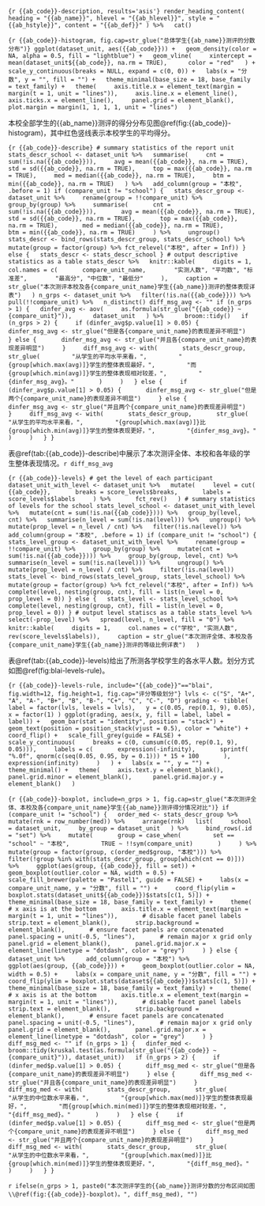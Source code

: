 ```{r {{ab_code}}-description, results='asis'}
render_heading_content(
  heading = "{{ab_name}}", hlevel = "{{ab_hlevel}}", style = "{{ab_hstyle}}", content = "{{ab_def}}"
) %>%
  cat()
```

```{r {{ab_code}}-histogram, fig.cap=str_glue("总体学生{{ab_name}}测评的分数分布")}
ggplot(dataset_unit, aes({{ab_code}})) +
  geom_density(color = NA, alpha = 0.5, fill = "lightblue") +
  geom_vline(
    xintercept = mean(dataset_unit${{ab_code}}, na.rm = TRUE), 
    color = "red"
  ) +
  scale_y_continuous(breaks = NULL, expand = c(0, 0)) +
  labs(x = "分数", y = "", fill = "") +
  theme_minimal(base_size = 18, base_family = text_family) +
  theme(
    axis.title.x = element_text(margin = margin(t = 1, unit = "lines")),
    axis.line.x = element_line(),
    axis.ticks.x = element_line(),
    panel.grid = element_blank(),
    plot.margin = margin(1, 1, 1, 1, unit = "lines")
  )
```

本校全部学生的{{ab_name}}测评的得分分布见图\@ref(fig:{{ab_code}}-histogram)，其中红色竖线表示本校学生的平均得分。

```{r {{ab_code}}-describe}
# summary statistics of the report unit
stats_descr_school <- dataset_unit %>%
  summarise(
    cnt = sum(!is.na({{ab_code}})),
    avg = mean({{ab_code}}, na.rm = TRUE),
    std = sd({{ab_code}}, na.rm = TRUE),
    top = max({{ab_code}}, na.rm = TRUE),
    med = median({{ab_code}}, na.rm = TRUE),
    btm = min({{ab_code}}, na.rm = TRUE)
  ) %>%
  add_column(group = "本校", .before = 1)
if (compare_unit != "school") {
  stats_descr_group <- dataset_unit %>%
    rename(group = !!compare_unit) %>%
    group_by(group) %>%
    summarise(
      cnt = sum(!is.na({{ab_code}})),
      avg = mean({{ab_code}}, na.rm = TRUE),
      std = sd({{ab_code}}, na.rm = TRUE),
      top = max({{ab_code}}, na.rm = TRUE),
      med = median({{ab_code}}, na.rm = TRUE),
      btm = min({{ab_code}}, na.rm = TRUE)
    ) %>%
    ungroup()
  stats_descr <- bind_rows(stats_descr_group, stats_descr_school) %>%
    mutate(group = factor(group) %>% fct_relevel("本校", after = Inf))
} else {
  stats_descr <- stats_descr_school
}
# output descriptive statistics as a table
stats_descr %>%
  knitr::kable(
    digits = 1,
    col.names = c(
      compare_unit_name, 
      "实测人数", "平均数", "标准差", 
      "最高分", "中位数", "最低分"
    ),
    caption = str_glue("本次测评本校及各{compare_unit_name}学生{{ab_name}}测评的整体表现详表")
  )
n_grps <- dataset_unit %>%
  filter(!is.na({{ab_code}})) %>%
  pull(!!compare_unit) %>%
  n_distinct()
diff_msg_avg <- ""
if (n_grps > 1) {
  dinfer_avg <- aov(
    as.formula(str_glue("{{ab_code}} ~ {compare_unit}")), 
    dataset_unit
  ) %>% 
    broom::tidy()
  if (n_grps > 2) {
    if (dinfer_avg$p.value[1] > 0.05) {
      dinfer_msg_avg <- str_glue("但是各{compare_unit_name}的表现差异不明显")
    } else {
      dinfer_msg_avg <- str_glue("并且各{compare_unit_name}的表现差异明显")
    }
    diff_msg_avg <- with(
      stats_descr_group,
      str_glue(
        "从学生的平均水平来看，",
        "{group[which.max(avg)]}学生的整体表现最好，",
        "而{group[which.min(avg)]}学生的整体表现相对较差，",
        "{dinfer_msg_avg}。"
      )
    )
  } else {
    if (dinfer_avg$p.value[1] > 0.05) {
      dinfer_msg_avg <- str_glue("但是两个{compare_unit_name}的表现差异不明显")
    } else {
      dinfer_msg_avg <- str_glue("并且两个{compare_unit_name}的表现差异明显")
    }
    diff_msg_avg <- with(
      stats_descr_group,
      str_glue(
        "从学生的平均水平来看，",
        "{group[which.max(avg)]}比{group[which.min(avg)]}学生的整体表现更好，",
        "{dinfer_msg_avg}。"
      )
    )
  }
}
```

表\@ref(tab:{{ab_code}}-describe)中展示了本次测评全体、本校和各年级的学生整体表现情况。`r diff_msg_avg`

```{r {{ab_code}}-levels}
# get the level of each participant
dataset_unit_with_level <- dataset_unit %>%
  mutate(
    level = cut(
      {{ab_code}},
      breaks = score_levels$breaks,
      labels = score_levels$labels
    ) %>%
      fct_rev()
  )
# summary statistics of levels for the school
stats_level_school <- dataset_unit_with_level %>%
  mutate(cnt = sum(!is.na({{ab_code}}))) %>%
  group_by(level, cnt) %>%
  summarise(n_level = sum(!is.na(level))) %>%
  ungroup() %>%
  mutate(prop_level = n_level / cnt) %>%
  filter(!is.na(level)) %>%
  add_column(group = "本校", .before = 1)
if (compare_unit != "school") {
  stats_level_group <- dataset_unit_with_level %>%
    rename(group = !!compare_unit) %>%
    group_by(group) %>%
    mutate(cnt = sum(!is.na({{ab_code}}))) %>%
    group_by(group, level, cnt) %>%
    summarise(n_level = sum(!is.na(level))) %>%
    ungroup() %>%
    mutate(prop_level = n_level / cnt) %>%
    filter(!is.na(level))
  stats_level <- bind_rows(stats_level_group, stats_level_school) %>%
    mutate(group = factor(group) %>% fct_relevel("本校", after = Inf)) %>% 
    complete(level, nesting(group, cnt), fill = list(n_level = 0, prop_level = 0))
} else {
  stats_level <- stats_level_school %>%
    complete(level, nesting(group, cnt), fill = list(n_level = 0, prop_level = 0))
}
# output level statiscs as a table
stats_level %>%
  select(-prop_level) %>%
  spread(level, n_level, fill = "0") %>%
  knitr::kable(
    digits = 1,
    col.names = c("学校", "实测人数", rev(score_levels$labels)),
    caption = str_glue("本次测评全体、本校及各{compare_unit_name}学生{{ab_name}}测评的等级比例详表")
  )
```

表\@ref(tab:{{ab_code}}-levels)给出了所测各学校学生的各水平人数。划分方式如图\@ref(fig:blai-levels-rule)。

```{r {{ab_code}}-levels-rule, include="{{ab_code}}"=="blai", fig.width=12, fig.height=1, fig.cap="评分等级划分"}
lvls <- c("S", "A+", "A", "A-", "B+", "B", "B-", "C+", "C", "C-", "D")
grading <- tibble(
  label = factor(lvls, levels = lvls),
  y = c(0.05, rep(0.1, 9), 0.05),
  x = factor(1)
)
ggplot(grading, aes(x, y, fill = label, label = label)) +
  geom_bar(stat = "identity", position = "stack") +
  geom_text(position = position_stack(vjust = 0.5), color = "white") +
  coord_flip() +
  scale_fill_grey(guide = FALSE) +
  scale_y_continuous(
    breaks = c(0, cumsum(c(0.05, rep(0.1, 9), 0.05))),
    labels = c(
      expression(-infinity),
      sprintf(
        "%.0f", qnorm(c(seq(0.05, 0.95, by = 0.1))) * 15 + 100
      ),
      expression(infinity)
    )
  ) +
  labs(x = "", y = "") +
  theme_minimal() +
  theme(
    axis.text.y = element_blank(), 
    panel.grid.minor = element_blank(), 
    panel.grid.major.y = element_blank()
  )
```

```{r {{ab_code}}-boxplot, include=n_grps > 1, fig.cap=str_glue("本次测评全体、本校及各{compare_unit_name}学生{{ab_name}}测评得分情况对比")}
if (compare_unit != "school") {
  order_med <- stats_descr_group %>%
    mutate(rnk = row_number(med)) %>%
    arrange(rnk)
  list(
    school = dataset_unit,
    by_group = dataset_unit
  ) %>%
    bind_rows(.id = "set") %>%
    mutate(
      group = case_when(
        set == "school" ~ "本校",
        TRUE ~ !!sym(compare_unit)
      )
    ) %>%
    mutate(group = factor(group, c(order_med$group, "本校"))) %>%
    filter(!group %in% with(stats_descr_group, group[which(cnt == 0)])) %>%
    ggplot(aes(group, {{ab_code}}, fill = set)) +
    geom_boxplot(outlier.color = NA, width = 0.5) +
    scale_fill_brewer(palette = "Pastel1", guide = FALSE) +
    labs(x = compare_unit_name, y = "分数", fill = "") +
    coord_flip(ylim = boxplot.stats(dataset_unit${{ab_code}})$stats[c(1, 5)]) +
    theme_minimal(base_size = 18, base_family = text_family) +
    theme(
      # x axis is at the bottom
      axis.title.x = element_text(margin = margin(t = 1, unit = "lines")),
      # disable facet panel labels
      strip.text = element_blank(),
      strip.background = element_blank(),
      # ensure facet panels are concatenated
      panel.spacing = unit(-0.5, "lines"),
      # remain major x grid only
      panel.grid = element_blank(),
      panel.grid.major.x = element_line(linetype = "dotdash", color = "grey")
    )
} else {
  dataset_unit %>% 
    add_column(group = "本校") %>% 
    ggplot(aes(group, {{ab_code}})) +
    geom_boxplot(outlier.color = NA, width = 0.5) +
    labs(x = compare_unit_name, y = "分数", fill = "") +
    coord_flip(ylim = boxplot.stats(dataset${{ab_code}})$stats[c(1, 5)]) +
    theme_minimal(base_size = 18, base_family = text_family) +
    theme(
      # x axis is at the bottom
      axis.title.x = element_text(margin = margin(t = 1, unit = "lines")),
      # disable facet panel labels
      strip.text = element_blank(),
      strip.background = element_blank(),
      # ensure facet panels are concatenated
      panel.spacing = unit(-0.5, "lines"),
      # remain major x grid only
      panel.grid = element_blank(),
      panel.grid.major.x = element_line(linetype = "dotdash", color = "grey")
    )
}
diff_msg_med <- ""
if (n_grps > 1) {
  dinfer_med <- broom::tidy(kruskal.test(as.formula(str_glue("{{ab_code}} ~ {compare_unit}")), dataset_unit))
  if (n_grps > 2) {
    if (dinfer_med$p.value[1] > 0.05) {
      diff_msg_med <- str_glue("但是各{compare_unit_name}的表现差异不明显")
    } else {
      diff_msg_med <- str_glue("并且各{compare_unit_name}的表现差异明显")
    }
    diff_msg_med <- with(
      stats_descr_group,
      str_glue(
        "从学生的中位数水平来看，",
        "{group[which.max(med)]}学生的整体表现最好，",
        "而{group[which.min(med)]}学生的整体表现相对较差，",
        "{diff_msg_med}。"
      )
    )
  } else {
    if (dinfer_med$p.value[1] > 0.05) {
      diff_msg_med <- str_glue("但是两个{compare_unit_name}的表现差异不明显")
    } else {
      diff_msg_med <- str_glue("并且两个{compare_unit_name}的表现差异明显")
    }
    diff_msg_med <- with(
      stats_descr_group,
      str_glue(
        "从学生的中位数水平来看，",
        "{group[which.max(med)]}比{group[which.min(med)]}学生的整体表现更好，",
        "{diff_msg_med}。"
      )
    )
  }
}
```

`r ifelse(n_grps > 1, paste0("本次测评学生的{{ab_name}}测评分数的分布区间如图\\@ref(fig:{{ab_code}}-boxplot)。", diff_msg_med), "")`
